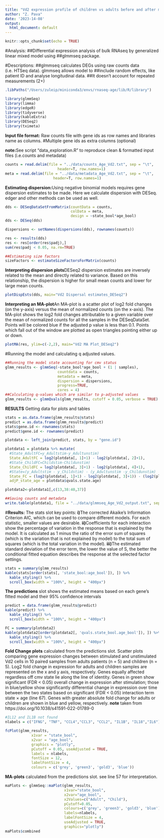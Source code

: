 ```yaml
---
title: "Vd2 expression profile of children vs adults before and after malaria challenge"
author: "Z. Pava"
date: '2023-14-08'
output:
  html_document: default
---
```


```r
knitr::opts_chunk$set(echo = TRUE)
```
#Analysis:
##Differential expression analysis of bulk RNAseq by generalized linear mixed model using ##glmmseq package. 

#Descriptions:
##glmmseq calculates DEGs using raw counts data (i.e. HTSeq data). glmmseq allows model to ##include random effects, like patient ID and analyse longitudinal data. 
##It doesn't account for repeated measurements (2+)

```r
.libPaths("/Users/zuleip/miniconda3/envs/rnaseq-age/lib/R/library")

library(glmmSeq)
library(limma)
library(edgeR)
library(tidyverse)
library(kableExtra)
library(DESeq2)
library(tximeta)
```
**Input file format:** Raw counts file with gene ids as row names and libraries name as columns. #Multiple gene ids as extra columns (optional)

**note:**See script "data_exploration.R" to reproduce clean & formatted input files (i.e.counts and metadata)

```r
counts = read.delim(file = "../data/counts_Age_Vd2.txt", sep = "\t",
                        header=T, row.names=1)
meta = read.delim(file = "../data/metadata_Age_Vd2.txt", sep = "\t",
                      header=T, row.names=1)
```
**Estimating dispersion:**Using negative binomial models requires gene dispersion estimates to be made. Here we calculate dispersion with DESeq. edger and other methods can be used as well. 
```r
dds <- DESeqDataSetFromMatrix(countData = counts,
                              colData = meta,
                              design = ~state_bool*age_bool)
dds <- DESeq(dds)

dispersions <- setNames(dispersions(dds), rownames(counts))

res <- results(dds)
res <- res[order(res$padj),]
sum(res$padj < 0.05, na.rm=TRUE)

##Estimating size factors 
sizeFactors <- estimateSizeFactorsForMatrix(counts)
```
**Interpreting dispersion plots**DESeq2 dispersion estimates are inversely related to the mean and directly related to variance. Based on this relationship, the dispersion is higher for small mean counts and lower for large mean counts.
```r
plotDispEsts(dds, main="Vd2 Dispersal estimates_DESeq2")
```
**Interpreting an MA-plot**An MA-plot is a scatter plot of log2 fold changes (on the y-axis) versus the mean of normalized counts (on the x-axis). The MA-plot shows the log2 fold changes attributable to a given variable over the mean of normalized counts for all the samples in the DESeqDataSet. Points will be colored blue if the adjusted p value is less than 0.1. Points which fall out of the window are plotted as open triangles pointing either up or down.
```r
plotMA(res, ylim=c(-2,2), main="Vd2 MA Plot_DESeq2")
```
#Running the model and calculating q adjusted values.
```r
##Running the model state accounting for cmv status
glmm_results <- glmmSeq(~state_bool*age_bool + (1 | samples),
                        countdata = counts,
                        metadata = meta,
                        dispersion = dispersions,
                        progress=TRUE,
                        cores = 4)
##Calculating q-values which are similar to p-adjusted values
glmm_results <- glmmQvals(glmm_results, cutoff = 0.05, verbose = TRUE)  
```
**RESULTS**
Getting data for plots and tables
```r
stats = as.data.frame(glmm_results@stats)
predict = as.data.frame(glmm_results@predict)
stats$gene.id <- rownames(stats)
predict$gene.id <- rownames(predict)

plotdata <- left_join(predict, stats, by = "gene.id")

plotdata1 = plotdata %>% mutate(
  #State_AdultFC=y_Adultstim-y_Adultunstim)
  State_AdultFC = log2(plotdata[, 1]+1) - log2(plotdata[, 2]+1),
  #State_ChildFC=Childstim-Childunstim)
  State_ChildFC = log2(plotdata[, 3]+1) - log2(plotdata[, 4]+1),
  #State=(y_Adultstim - y_Childstim) - (y_Adultunstim -y_Childunstim)
  State_FC = (log2(plotdata[, 1]+1) - log2(plotdata[, 3]+1)) - (log2(plotdata[, 2]+1)-log2(plotdata[, 4]+1)),
  adjP_state_age = plotdata$qvals.state.age) 

plotdata2<-plotdata1[,c(13,38:40,37)]

##Saving counts and metadata
write.table(plotdata1, file = "../data/glmmseq_Age_Vd2_output.txt", sep = "\t", row.names = TRUE)
```
#**Results:** 
The stats slot key points: 
**i)**The corrected Akaike’s Information Criterion AIC, which can be used to compare different models. For each statistic, smaller values are desirable.
**ii)**Coefficients for each interaction show the percentage of variation in the response that is explained by the model. It is calculated as 1 minus the ratio of the error sum of squares (which is the variation that is not explained by model) to the total sum of squares (which is the total variation in the model).
**iii)**The estimated standard deviation of the error term, the lower the value of S, the better the conditional fitted equation describes the response at the selected factor settings. 
```r
stats = summary(glmm_results)
kable(stats[order(stats[, 'state_bool:age_bool']), ]) %>%
  kable_styling() %>%
  scroll_box(width = "100%", height = "400px")
```
**The predictions** slot shows the estimated means based on each gene’s fitted model and their 95% confidence intervals
```r
predict = data.frame(glmm_results@predict)
kable(predict) %>%
  kable_styling() %>%
  scroll_box(width = "100%", height = "400px")
```
```r
FC = summary(plotdata2)
kable(plotdata2[order(plotdata2[, 'qvals.state_bool.age_bool']), ]) %>%
  kable_styling() %>%
  scroll_box(width = "100%", height = "400px")
```

**Fold Change plots** calculated from the predictions slot.
Scatter plots comparing gene expression changes
between stimulated and unstimulated Vd2 cells in 10 paired samples from adults patients (n = 5) and children (n = 5).
Log2 fold change in expression for adults and children samples are represented on the x and y axis, respectively. Genes equally affected regardless off cmv state lie along the line of identity. Genes in green show significant (FDR < 0.05) overall change in expression after stimulation; those in blue/yellow show significantly differential change in expression over time between the two states based on significant (FDR < 0.05) interaction term state × age (line 67). Genes with greater absolute fold change for adults or children are shown in blue and yellow, respectively. **note** taken from https://doi.org/10.1038/s41591-022-01789-0 
```r
#IL12 and IL1B not found
nlabels = c("IFNG", "TNF", "CCL4","CCL3", "CCL2", "IL1B", "IL18","IL6")

fcPlot(glmm_results,
            x1var = "state_bool", 
            x2var = "age_bool", 
            graphics = "plotly",
            pCutoff = 0.05, useAdjusted = TRUE,
            labels = nlabels,
            fontSize = 12,
            labelFontSize = 4,
            colours = c('grey', 'green3', 'gold3', 'blue'))
```

**MA-plots** calculated from the predictions slot.
see line 57 for interpretation.
```r
maPlots <- glmmSeq::maPlot(glmm_results,
                           x1var="state_bool",
                           x2var="age_bool",
                           x2Values=c("Adult", "Child"),
                           pCutoff=0.05,
                           colours=c('grey', 'green3', 'gold3', 'blue'),
                           labels=nlabels,
                           labelFontSize = 4,
                           useAdjusted = TRUE,
                           graphics="plotly")
maPlots$combined
```
